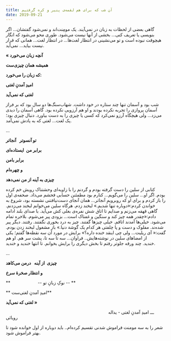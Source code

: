 ```yaml
---
title: آن شب که برای هم لقمه‌ی پنیر و کره گرفتیم
date: 2019-09-21
---
```


گاهی بعضی از لحظات به زبان در نمی‌آیند. یک مومِنت‌اند و نمی‌شود گفتشان... اگر بنویسی یا تعریف کنی... بخشی از آنها نیست می‌شود. طوری محو می‌شود که انگار هیچوقت نبوده است و تو می‌نشینی در انتظار لغت‌ها... در انتظار لغت... همانی که قرار نیست بیاید... نمی‌آید.

**« آنچه زبان می‌خورد**

**همیشه همان چیزی‌ست**

**که زبان را می‌خورد:**

**امیدِ آمدنِ لغتی**

**لغتی که نمی‌آید**

شب بود و آسمان تنها چند ستاره در خود داشت. شهاب‌سنگ‌ها دو سال بود که بر فراز آسمان پروازی را تجربه نکرده بودند و او هم آرزویی نکرده بود. گاهی آسمان را دیدی می‌زد... ولی هیچگاه آرزو نمی‌کرد که کسی یا چیزی را به دست بیاورد. دنبال چیزی بود؛ یک لغت... لغتی که به یادش نمی‌آمد. 

...

**تو آنسوتر   آنجا‌تر**

**برابر من  ایستاده‌ای**

**برابر بامن**

**و چهره‌ام**

**چیزی به آینه از من نمی‌دهد**

کتابی از سلین را دست گرفته بودم و گردنم را با زاویه‌ای وحشتناک رویش خم کرده بودم. اگر او... سلین را می‌گویم... کنارم بود مطمئنن حسابی فحشم می‌داد. صحفه‌ی اول را باز کردم و برای او که روبرویمِ آنجاتر... همان آنجای دست‌نیافتنی نشسته بود، شروع به خواندن کردم:«دوباره تنها شدیم.» لبخند زدم. هرگاه سلین می‌خوانم لبخند می‌زدنم. گاهی قهقه می‌زنم و صدایم تا اتاق شش نفره‌ی بغلی کش می‌آید. با صدای بلند ادامه دادم:«چقدر همه چیز کند و سنگین و غمناک است... بزودی پیر می‌شوم. بلاخره تمام می‌شود. خیلی‌ها آمدند اتاقم. خیلی چیز‌ها گفتند. چیز به درد بخوری نگفتند. رفتند. دیگر پیر شده‌ند. مفلوک و دست و پا چلفتی هر کدام یک گوشة دنیا.» باز مشغول لبخند زدن بودم. گفت:« آی ریلیت... ولی چی اینقد خنده داره؟» برایش در مورد آن سه نقطه‌ها گفتم؛ یکی از امضاهای سلین در نوشته‌هایش.. فراوان... سه تا سه تا، پشت سر هم. او هم خندید. چند ورقه جلوتر رفتم تا بخش دیگری را برایش بخوانم. تا انتها خندید و خندید.

...

**چیزی  از آینه   درمن می‌کاهد**

**و انتظار صخرۀ سرخ**

**                      -- نوکِ زبانِ تو -- **

** امیدِ آمدنِ لغتی‌ست**

**لغتی که نمی‌آید »**

                                                                                  ـــ امیدِ آمدنِ لغتی - یداله رویائی

شعر را به سه مومنت فراموش شدنی تقسیم کرده‌ام.. باید دوباره از اول خوانده شود تا بهتر فراموش شود.